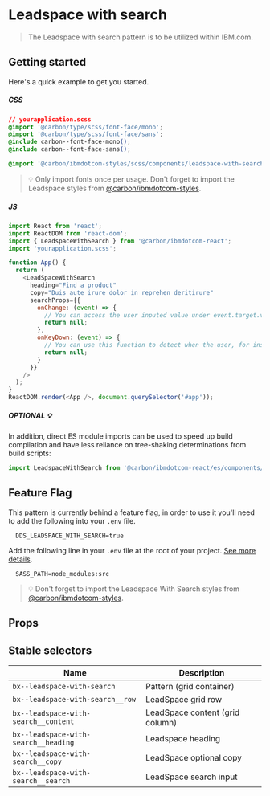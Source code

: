 
# Leadspace with search

> The Leadspace with search pattern is to be utilized within IBM.com.

## Getting started

Here's a quick example to get you started.

##### CSS

```css
// yourapplication.scss
@import '@carbon/type/scss/font-face/mono';
@import '@carbon/type/scss/font-face/sans';
@include carbon--font-face-mono();
@include carbon--font-face-sans();

@import '@carbon/ibmdotcom-styles/scss/components/leadspace-with-search';
```

> 💡 Only import fonts once per usage. Don't forget to import the Leadspace
> styles from
> [@carbon/ibmdotcom-styles](https://github.com/carbon-design-system/carbon-for-ibm-dotcom/blob/v1/packages/styles).

##### JS

```javascript
import React from 'react';
import ReactDOM from 'react-dom';
import { LeadspaceWithSearch } from '@carbon/ibmdotcom-react';
import 'yourapplication.scss';

function App() {
  return (
    <LeadSpaceWithSearch
      heading="Find a product"
      copy="Duis aute irure dolor in reprehen deritirure"
      searchProps={{
        onChange: (event) => {
          // You can access the user inputed value under event.target.value
          return null;
        },
        onKeyDown: (event) => {
          // You can use this function to detect when the user, for instance, is pressing enter/return keys.
          return null;
        }
      }}
    />
  );
}
ReactDOM.render(<App />, document.querySelector('#app'));
```

##### OPTIONAL 💡

In addition, direct ES module imports can be used to speed up build compilation and have less reliance on tree-shaking determinations from build scripts:

````js
import LeadspaceWithSearch from '@carbon/ibmdotcom-react/es/components/LeadspaceWithSearch/LeadspaceWithSearch';
````

## Feature Flag

This pattern is currently behind a feature flag, in order to use it you'll need
to add the following into your `.env` file.

```
  DDS_LEADSPACE_WITH_SEARCH=true
```

Add the following line in your `.env` file at the root of your project.
[See more details](https://github.com/carbon-design-system/carbon-for-ibm-dotcom/tree/v1/packages/styles#usage).

```
  SASS_PATH=node_modules:src
```

> 💡 Don't forget to import the Leadspace With Search styles from
> [@carbon/ibmdotcom-styles](https://github.com/carbon-design-system/carbon-for-ibm-dotcom/blob/v1/packages/styles).

## Props

<Props of={LeadSpaceWithSearch} />

## Stable selectors

| Name                                   | Description                      |
| -------------------------------------- | -------------------------------- |
| `bx--leadspace-with-search`            | Pattern (grid container)         |
| `bx--leadspace-with-search__row`       | LeadSpace grid row               |
| `bx--leadspace-with-search__content`   | LeadSpace content (grid column)  |
| `bx--leadspace-with-search__heading`   | Leadspace heading                |
| `bx--leadspace-with-search__copy`      | LeadSpace optional copy          |
| `bx--leadspace-with-search__search`    | LeadSpace search input           |
